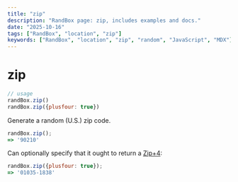 ```yaml
---
title: "zip"
description: "RandBox page: zip, includes examples and docs."
date: "2025-10-16"
tags: ["RandBox", "location", "zip"]
keywords: ["RandBox", "location", "zip", "random", "JavaScript", "MDX"]
---
```


# zip

```js
// usage
randBox.zip()
randBox.zip({plusfour: true})
```

Generate a random (U.S.) zip code.

```js
randBox.zip();
=> '90210'
```

Can optionally specify that it ought to return a [Zip+4][zip+4]:

```js
randBox.zip({plusfour: true});
=> '01035-1838'
```

[zip+4]: http://vq.io/19rzsve
